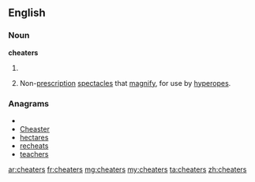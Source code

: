 ==English==

===Noun===
'''cheaters'''

# {{plural of|[[cheater]]}}
# {{informal|plurale tantum}} Non-[[prescription]] [[spectacles]] that [[magnify]], for use by [[hyperope]]s.

===Anagrams===
* {{alphagram|aceehrst}}
* [[Cheaster#English|Cheaster]]
* [[hectares#English|hectares]]
* [[recheats#English|recheats]]
* [[teachers#English|teachers]]

[[ar:cheaters]]
[[fr:cheaters]]
[[mg:cheaters]]
[[my:cheaters]]
[[ta:cheaters]]
[[zh:cheaters]]